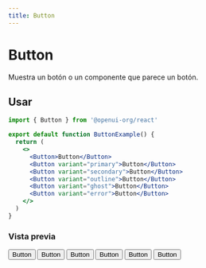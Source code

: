 ```yaml
---
title: Button
---
```



# Button

Muestra un botón o un componente que parece un botón.

## Usar

```jsx
import { Button } from '@openui-org/react'

export default function ButtonExample() {
  return (
    <>
      <Button>Button</Button>
      <Button variant="primary">Button</Button>
      <Button variant="secondary">Button</Button>
      <Button variant="outline">Button</Button>
      <Button variant="ghost">Button</Button>
      <Button variant="error">Button</Button>
    </>
  )
}
```

### Vista previa

<Preview>
  <Button>Button</Button>
  <Button variant="primary">Button</Button>
  <Button variant="secondary">Button</Button>
  <Button variant="outline">Button</Button>
  <Button variant="ghost">Button</Button>
  <Button variant="error">Button</Button>
</Preview>
